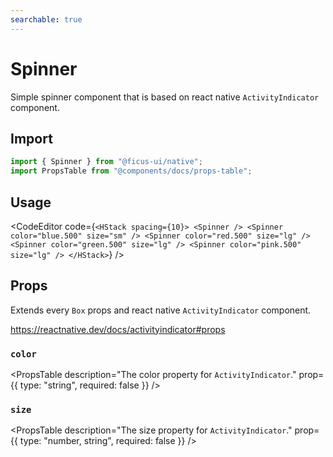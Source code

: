 ```yaml
---
searchable: true
---
```



# Spinner

Simple spinner component that is based on react native `ActivityIndicator` component.

## Import

```js
import { Spinner } from "@ficus-ui/native";
import PropsTable from "@components/docs/props-table";
```

## Usage

<CodeEditor code={`<HStack spacing={10}>
  <Spinner />
  <Spinner color="blue.500" size="sm" />
  <Spinner color="red.500" size="lg" />
  <Spinner color="green.500" size="lg" />
  <Spinner color="pink.500" size="lg" />
</HStack>`} />

## Props

Extends every `Box` props and react native `ActivityIndicator` component.

https://reactnative.dev/docs/activityindicator#props

### `color`
<PropsTable
  description="The color property for `ActivityIndicator`."
  prop={{ type: "string", required: false }}
/>

### `size`
<PropsTable
  description="The size property for `ActivityIndicator`."
  prop={{ type: "number, string", required: false }}
/>
